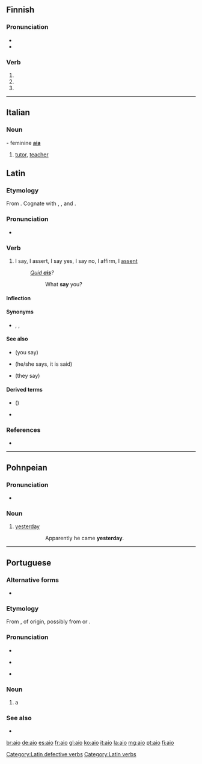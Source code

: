 {{also|AIO|-aio}}
==Finnish==

===Pronunciation===
* {{IPA|lang=fi|[ˈɑijo̞]}}
* {{hyphenation|ai|o|lang=fi}}

===Verb===
{{head|fi|verb form}}

# {{fi-verb form of|tm=pres|c=1|aikoa}}
# {{fi-verb form of|pn=2s|tm=impr|aikoa}}
# {{fi-verb form of|pn=2s|tm=impr|c=1|aikoa}}

----
==Italian==

===Noun===
{{it-noun|m|ai}} - feminine '''[[aia]]'''

# [[tutor]], [[teacher]]

==Latin==

===Etymology===
From {{etyl|ine-pro|la}} {{m|ine-pro|*h₁eǵ-||to say}}. Cognate with {{etyl|grc|-}} {{m|grc|ἦ||he spoke}}, {{etyl|xcl|-}} {{m|xcl|ասեմ||to say|sc=Armn}}, and {{etyl|ine-toc-pro|-}} {{l|ine-toc-pro|*āks-||to announce, proclaim, instruct}}.

===Pronunciation===
* {{la-pronunc|āiō}}

===Verb===
{{la-verb|āiō|āiere|conj=io|pattern=def}}

# I say, I assert, I say yes, I say no, I affirm, I [[assent]]
#: ''[[quid ais|Quid '''ais''']]?''
#:: What '''say''' you?

====Inflection====
{{la-conj-irreg|aio}}

====Synonyms====
* {{sense|say}} {{l|la|for}}, {{l|la|dīcō}}, {{l|la|loquor}}

====See also====
* {{l|la|ais}} (you say)
* {{l|la|ait}} (he/she says, it is said)
* {{l|la|āiunt}} (they say)

====Derived terms====
* {{l|la|aisne tu}} ({{l|la|ain' tu}})
* {{l|la|quid ais}}

===References===
* {{R:L&S}}

[[Category:Latin defective verbs]]
[[Category:Latin verbs]]

----

==Pohnpeian==

===Pronunciation===
* {{IPA|/ɐijo/|lang=pon}}

===Noun===
{{head|pon|noun}}

# [[yesterday]]
#: {{lang|pon|Likamwete e kohdo '''aio'''.}}
#:: Apparently he came '''yesterday'''.

----

==Portuguese==

===Alternative forms===
* {{l|pt|ayo}} {{qualifier|obsolete}}

===Etymology===
From {{m|pt|aia||hired tutoress}}, of {{unk.|title=uncertain|lang=pt}} origin, possibly from {{etyl|la|pt}} {{m|la|avia||grandmother}} or {{etyl|got|pt}} {{m|got|𐌷𐌰𐌲𐌾𐌰||protector}}.

===Pronunciation===
* {{IPA|/ˈaj.u/|lang=pt}}
* {{a|South Brazil}} {{IPA|/ˈaj.o/|lang=pt}}
* {{a|Caipira}} {{homophones|alho|lang=pt}}

===Noun===
{{pt-noun|m|s|f=aia}}

# a {{l|en|hire|hired}} {{l|en|tutor}}

===See also===
* {{l|pt|tutor}}

[[br:aio]]
[[de:aio]]
[[es:aio]]
[[fr:aio]]
[[gl:aio]]
[[ko:aio]]
[[it:aio]]
[[la:aio]]
[[mg:aio]]
[[pt:aio]]
[[fi:aio]]